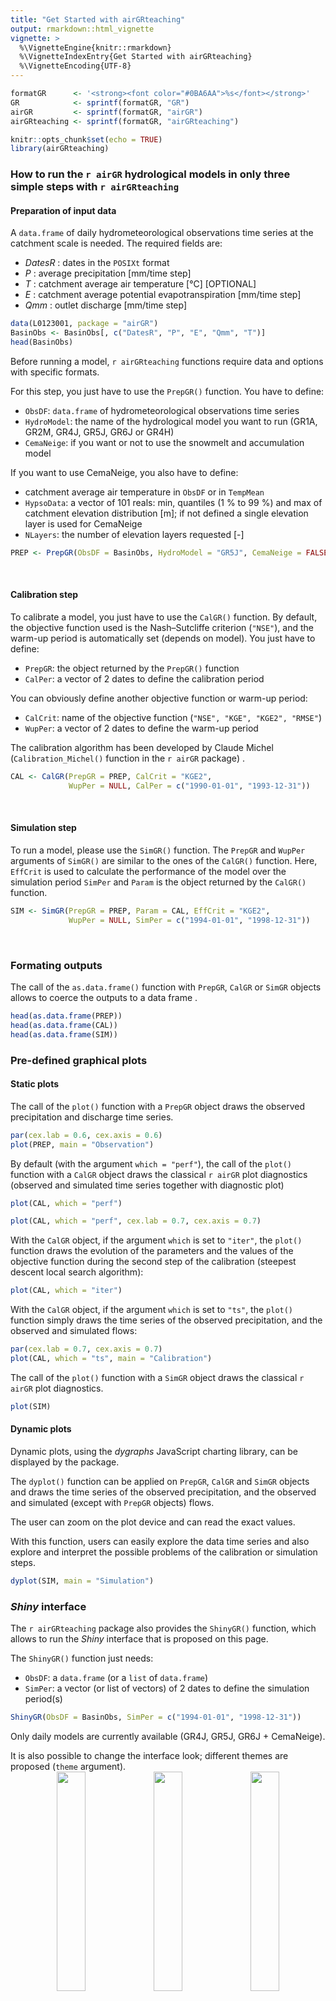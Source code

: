 ---
title: "Get Started with airGRteaching"
output: rmarkdown::html_vignette
vignette: >
  %\VignetteEngine{knitr::rmarkdown}
  %\VignetteIndexEntry{Get Started with airGRteaching}
  %\VignetteEncoding{UTF-8}
---



```{r include=FALSE}
formatGR      <- '<strong><font color="#0BA6AA">%s</font></strong>'
GR            <- sprintf(formatGR, "GR")
airGR         <- sprintf(formatGR, "airGR")
airGRteaching <- sprintf(formatGR, "airGRteaching")
```




```{r setup, include=FALSE}
knitr::opts_chunk$set(echo = TRUE)
library(airGRteaching)
```



### How to run the `r airGR` hydrological models in  only three simple steps with `r airGRteaching`


#### Preparation of input data

A `data.frame` of daily hydrometeorological observations time series at the catchment scale is needed. The required fields are:

  * *DatesR* : dates in the `POSIXt` format 
  * *P* : average precipitation [mm/time step]
  * *T* : catchment average air temperature [&#8451;] [OPTIONAL]
  * *E* : catchment average potential evapotranspiration [mm/time step]
  * *Qmm* : outlet discharge [mm/time step]
  
```{r, echo=3, eval=TRUE}
data(L0123001, package = "airGR")
BasinObs <- BasinObs[, c("DatesR", "P", "E", "Qmm", "T")]
head(BasinObs)
```

Before running a model, `r airGRteaching` functions require data and options with specific formats.

For this step, you just have to use the `PrepGR()` function. You have to define:

  * `ObsDF`: `data.frame` of hydrometeorological observations time series
  * `HydroModel`: the name of the hydrological model you want to run (GR1A, GR2M, GR4J, GR5J, GR6J or GR4H)
  * `CemaNeige`: if you want or not to use the snowmelt and accumulation model

If you want to use CemaNeige, you also have to define:

  * catchment average air temperature in `ObsDF` or in `TempMean`
  * `HypsoData`: a vector of 101 reals: min, quantiles (1 % to 99 %) and max of catchment elevation distribution [m]; if not defined a single elevation layer is used for CemaNeige
  * `NLayers`: the number of elevation layers requested [-]
  
```{r, echo=TRUE, eval=TRUE}
PREP <- PrepGR(ObsDF = BasinObs, HydroModel = "GR5J", CemaNeige = FALSE)
```

<br>

#### Calibration step

To calibrate a model, you just have to use the `CalGR()` function. By default, the objective function used is the Nash–Sutcliffe criterion (`"NSE"`), and the warm-up period is automatically set (depends on model). You just have to define:

  * `PrepGR`: the object returned by the `PrepGR()` function
  * `CalPer`: a vector of 2 dates to define the calibration period


You can obviously define another objective function or warm-up period:

  * `CalCrit`: name of the objective function (`"NSE", "KGE", "KGE2", "RMSE"`)
  * `WupPer`: a vector of 2 dates to define the warm-up period
  
The calibration algorithm has been developed by Claude Michel (`Calibration_Michel()` function in the `r airGR` package) .

```{r, warning=FALSE}
CAL <- CalGR(PrepGR = PREP, CalCrit = "KGE2",
             WupPer = NULL, CalPer = c("1990-01-01", "1993-12-31"))
```

<br>

#### Simulation step

To run a model, please use the `SimGR()` function. The `PrepGR` and `WupPer` arguments of `SimGR()` are similar to the ones of the `CalGR()` function. Here, `EffCrit` is used to calculate the performance of the model over the simulation period `SimPer` and `Param` is the object returned by the `CalGR()` function.

```{r, warning=FALSE}
SIM <- SimGR(PrepGR = PREP, Param = CAL, EffCrit = "KGE2",
             WupPer = NULL, SimPer = c("1994-01-01", "1998-12-31"))
```

<br>


### Formating outputs

The call of the `as.data.frame()` function with `PrepGR`, `CalGR` or `SimGR` objects allows to coerce the outputs to a data frame .

```{r, warning=FALSE}
head(as.data.frame(PREP))
head(as.data.frame(CAL))
head(as.data.frame(SIM))
```


### Pre-defined graphical plots

#### Static plots

The call of the `plot()` function with a `PrepGR` object draws the observed precipitation and discharge time series.

```{r, fig.width=7*1.5, fig.height=4.25*1.5, dev.args=list(pointsize=14), echo=-1}
par(cex.lab = 0.6, cex.axis = 0.6)
plot(PREP, main = "Observation")
```

By default (with the argument `which = "perf"`), the call of the `plot()` function with a `CalGR` object draws the classical `r airGR` plot diagnostics (observed and simulated time series together with diagnostic plot)

```{r, echo=TRUE, eval=FALSE}
plot(CAL, which = "perf")
```
```{r, fig.width=7*1.5, fig.height=4.25*1.5, dev.args=list(pointsize=14), echo=FALSE, warning=FALSE}
plot(CAL, which = "perf", cex.lab = 0.7, cex.axis = 0.7)
```

With the `CalGR` object, if the argument `which` is set to `"iter"`, the `plot()` function draws the evolution of the parameters and the values of the objective function during the second step of the calibration (steepest descent local search algorithm):

```{r, fig.width=7*1.5, fig.height=3.25*1.5, dev.args=list(pointsize=14)}
plot(CAL, which = "iter")
```

With the `CalGR` object, if the argument `which` is set to `"ts"`, the `plot()` function simply draws the time series of the observed precipitation, and the observed and simulated flows:

```{r, fig.width=7*1.5, fig.height=4.25*1.5, dev.args=list(pointsize=14), echo=-1}
par(cex.lab = 0.7, cex.axis = 0.7)
plot(CAL, which = "ts", main = "Calibration")
```

The call of the `plot()` function with a `SimGR` object draws the classical `r airGR` plot diagnostics.
```{r, eval=FALSE}
plot(SIM)
```

#### Dynamic plots

Dynamic plots, using the *dygraphs* JavaScript charting library, can be displayed by the package.

The `dyplot()` function can be applied on `PrepGR`, `CalGR` and `SimGR` objects and draws the time series of the observed precipitation, and the observed and simulated (except with `PrepGR` objects) flows.

The user can zoom on the plot device and can read the exact values.

With this function, users can easily explore the data time series and also explore and interpret the possible problems of the calibration or simulation steps.


```{r, eval=FALSE}
dyplot(SIM, main = "Simulation")
```


### *Shiny* interface

The `r airGRteaching` package also provides the `ShinyGR()` function, which allows to run the *Shiny* interface that is proposed on this page.

The `ShinyGR()` function just needs:

  * `ObsDF`: a `data.frame` (or a `list` of `data.frame`)
  * `SimPer`: a vector (or list of vectors) of 2 dates to define the simulation period(s)

  
```{r, eval=FALSE}
ShinyGR(ObsDF = BasinObs, SimPer = c("1994-01-01", "1998-12-31"))
```

Only daily models are currently available (GR4J, GR5J, GR6J + CemaNeige).

It is also possible to change the interface look; different themes are proposed (`theme` argument).
<div><center><image src="https://hydrogr.github.io/airGRteaching/fig/airGRteaching_ShinyUi_theme_rstudio.jpg" width="30%" height="30%"> <image src="https://hydrogr.github.io/airGRteaching/fig/airGRteaching_ShinyUi_theme_cerulean.jpg" width="30%" height="30%"> <image src="https://hydrogr.github.io/airGRteaching/fig/airGRteaching_ShinyUi_theme_cyborg.jpg" width="30%" height="30%"></img></center></div>
<div><center><image src="https://hydrogr.github.io/airGRteaching/fig/airGRteaching_ShinyUi_theme_flatly.jpg" width="30%" height="30%"> <image src="https://hydrogr.github.io/airGRteaching/fig/airGRteaching_ShinyUi_theme_united.jpg" width="30%" height="30%"> <image src="https://hydrogr.github.io/airGRteaching/fig/airGRteaching_ShinyUi_theme_yeti.jpg" width="30%" height="30%"></center></div>


